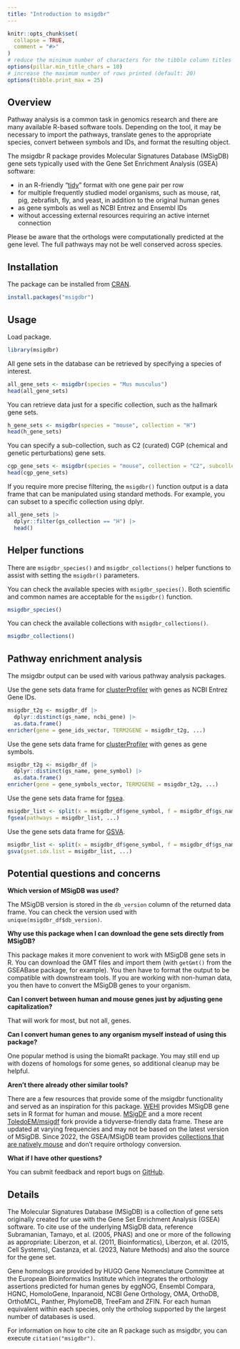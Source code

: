 ```yaml
---
title: "Introduction to msigdbr"
---
```


```r
knitr::opts_chunk$set(
  collapse = TRUE,
  comment = "#>"
)
# reduce the minimum number of characters for the tibble column titles (default: 15)
options(pillar.min_title_chars = 10)
# increase the maximum number of rows printed (default: 20)
options(tibble.print_max = 25)
```

## Overview

Pathway analysis is a common task in genomics research and there are many available R-based software tools.
Depending on the tool, it may be necessary to import the pathways, translate genes to the appropriate species, convert between symbols and IDs, and format the resulting object.

The msigdbr R package provides Molecular Signatures Database (MSigDB) gene sets typically used with the Gene Set Enrichment Analysis (GSEA) software:

* in an R-friendly "[tidy](https://r4ds.hadley.nz/data-tidy.html)" format with one gene pair per row
* for multiple frequently studied model organisms, such as mouse, rat, pig, zebrafish, fly, and yeast, in addition to the original human genes
* as gene symbols as well as NCBI Entrez and Ensembl IDs
* without accessing external resources requiring an active internet connection

Please be aware that the orthologs were computationally predicted at the gene level.
The full pathways may not be well conserved across species.

## Installation

The package can be installed from [CRAN](https://cran.r-project.org/package=msigdbr).

```r
install.packages("msigdbr")
```

## Usage

Load package.

```r
library(msigdbr)
```

All gene sets in the database can be retrieved by specifying a species of interest.

```r
all_gene_sets <- msigdbr(species = "Mus musculus")
head(all_gene_sets)
```

You can retrieve data just for a specific collection, such as the hallmark gene sets.

```r
h_gene_sets <- msigdbr(species = "mouse", collection = "H")
head(h_gene_sets)
```

You can specify a sub-collection, such as C2 (curated) CGP (chemical and genetic perturbations) gene sets.

```r
cgp_gene_sets <- msigdbr(species = "mouse", collection = "C2", subcollection = "CGP")
head(cgp_gene_sets)
```

If you require more precise filtering, the `msigdbr()` function output is a data frame that can be manipulated using standard methods.
For example, you can subset to a specific collection using dplyr.

```r
all_gene_sets |>
  dplyr::filter(gs_collection == "H") |>
  head()
```

## Helper functions

There are `msigdbr_species()` and `msigdbr_collections()` helper functions to assist with setting the `msigdbr()` parameters.

You can check the available species with `msigdbr_species()`.
Both scientific and common names are acceptable for the `msigdbr()` function.

```r
msigdbr_species()
```

You can check the available collections with `msigdbr_collections()`.

```r
msigdbr_collections()
```

## Pathway enrichment analysis

The msigdbr output can be used with various pathway analysis packages.

Use the gene sets data frame for [clusterProfiler](https://bioconductor.org/packages/clusterProfiler/) with genes as NCBI Entrez Gene IDs.

```r
msigdbr_t2g <- msigdbr_df |>
  dplyr::distinct(gs_name, ncbi_gene) |>
  as.data.frame()
enricher(gene = gene_ids_vector, TERM2GENE = msigdbr_t2g, ...)
```

Use the gene sets data frame for [clusterProfiler](https://bioconductor.org/packages/clusterProfiler/) with genes as gene symbols.

```r
msigdbr_t2g <- msigdbr_df |>
  dplyr::distinct(gs_name, gene_symbol) |>
  as.data.frame()
enricher(gene = gene_symbols_vector, TERM2GENE = msigdbr_t2g, ...)
```

Use the gene sets data frame for [fgsea](https://bioconductor.org/packages/fgsea/).

```r
msigdbr_list <- split(x = msigdbr_df$gene_symbol, f = msigdbr_df$gs_name)
fgsea(pathways = msigdbr_list, ...)
```

Use the gene sets data frame for [GSVA](https://bioconductor.org/packages/GSVA/).

```r
msigdbr_list <- split(x = msigdbr_df$gene_symbol, f = msigdbr_df$gs_name)
gsva(gset.idx.list = msigdbr_list, ...)
```

## Potential questions and concerns

**Which version of MSigDB was used?**

The MSigDB version is stored in the `db_version` column of the returned data frame.
You can check the version used with `unique(msigdbr_df$db_version)`.

**Why use this package when I can download the gene sets directly from MSigDB?**

This package makes it more convenient to work with MSigDB gene sets in R.
You can download the GMT files and import them (with `getGmt()` from the GSEABase package, for example).
You then have to format the output to be compatible with downstream tools.
If you are working with non-human data, you then have to convert the MSigDB genes to your organism.

**Can I convert between human and mouse genes just by adjusting gene capitalization?**

That will work for most, but not all, genes.

**Can I convert human genes to any organism myself instead of using this package?**

One popular method is using the biomaRt package.
You may still end up with dozens of homologs for some genes, so additional cleanup may be helpful.

**Aren't there already other similar tools?**

There are a few resources that provide some of the msigdbr functionality and served as an inspiration for this package.
[WEHI](https://bioinf.wehi.edu.au/software/MSigDB/) provides MSigDB gene sets in R format for human and mouse.
[MSigDF](https://github.com/stephenturner/msigdf) and a more recent [ToledoEM/msigdf](https://github.com/ToledoEM/msigdf) fork provide a tidyverse-friendly data frame.
These are updated at varying frequencies and may not be based on the latest version of MSigDB.
Since 2022, the GSEA/MSigDB team provides [collections that are natively mouse](https://www.gsea-msigdb.org/gsea/msigdb/mouse/collections.jsp) and don't require orthology conversion.

**What if I have other questions?**

You can submit feedback and report bugs on [GitHub](https://github.com/igordot/msigdbr/issues).

## Details

The Molecular Signatures Database (MSigDB) is a collection of gene sets originally created for use with the Gene Set Enrichment Analysis (GSEA) software.
To cite use of the underlying MSigDB data, reference Subramanian, Tamayo, et al. (2005, PNAS) and one or more of the following as appropriate: Liberzon, et al. (2011, Bioinformatics), Liberzon, et al. (2015, Cell Systems), Castanza, et al. (2023, Nature Methods) and also the source for the gene set.

Gene homologs are provided by HUGO Gene Nomenclature Committee at the European Bioinformatics Institute which integrates the orthology assertions predicted for human genes by eggNOG, Ensembl Compara, HGNC, HomoloGene, Inparanoid, NCBI Gene Orthology, OMA, OrthoDB, OrthoMCL, Panther, PhylomeDB, TreeFam and ZFIN.
For each human equivalent within each species, only the ortholog supported by the largest number of databases is used.

For information on how to cite cite an R package such as msigdbr, you can execute `citation("msigdbr")`.
